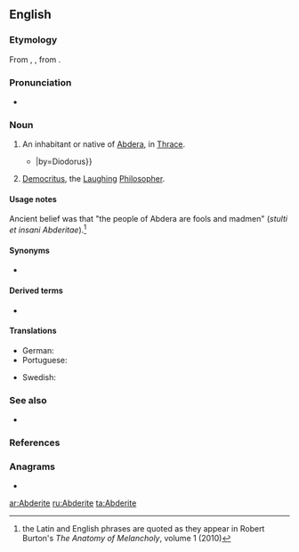 ==English==

===Etymology===
From {{etyl|la|en}} {{m|la|Abderita}}, {{m|la|Abderites}}, from {{etyl|grc|en}} {{m|grc|Ἀβδηρίτης}}.

===Pronunciation===
* {{a|US}} {{IPA|/ˈæb.dəˌɹaɪt/|lang=en}}

===Noun===
{{en-noun}}

# An inhabitant or native of [[Abdera]], in [[Thrace]].
#* {{quote-book|year=1814|title=The Historical Library of Diodorus the Sicilian|type=translation|author=G. Booth|volume=2|chapter=4|page=27|passage=To that end they entered the borders of the '''Abderites''' in another part of Thrace, and wasted and spoiled the country {{...}}|by=Diodorus}}
# {{lb|en|‘the Abderite’}} [[Democritus]], the [[laughing|Laughing]] [[philosopher|Philosopher]].

====Usage notes====
Ancient belief was that "the people of Abdera are fools and madmen" (''stulti et insani Abderitae'').<ref>the Latin and English phrases are quoted as they appear in Robert Burton's ''The Anatomy of Melancholy'', volume 1 (2010)</ref>

====Synonyms====
* {{l|en|Abderian}}

====Derived terms====
{{der-top}}
* {{l|en|abderite}}
{{der-mid}}
{{der-bottom}}

====Translations====
{{trans-top|native of Abdera, Thrace}}
* German: {{t+|de|Abderit|m}}
* Portuguese: {{t|pt|abderita|m|f}}
{{trans-mid}}
* Swedish: {{t+|sv|abderit|c}}
{{trans-bottom}}

===See also===
* {{l|en|abderian}}

===References===
<references/>

===Anagrams===
* {{l|en|tire bead}}

[[ar:Abderite]]
[[ru:Abderite]]
[[ta:Abderite]]